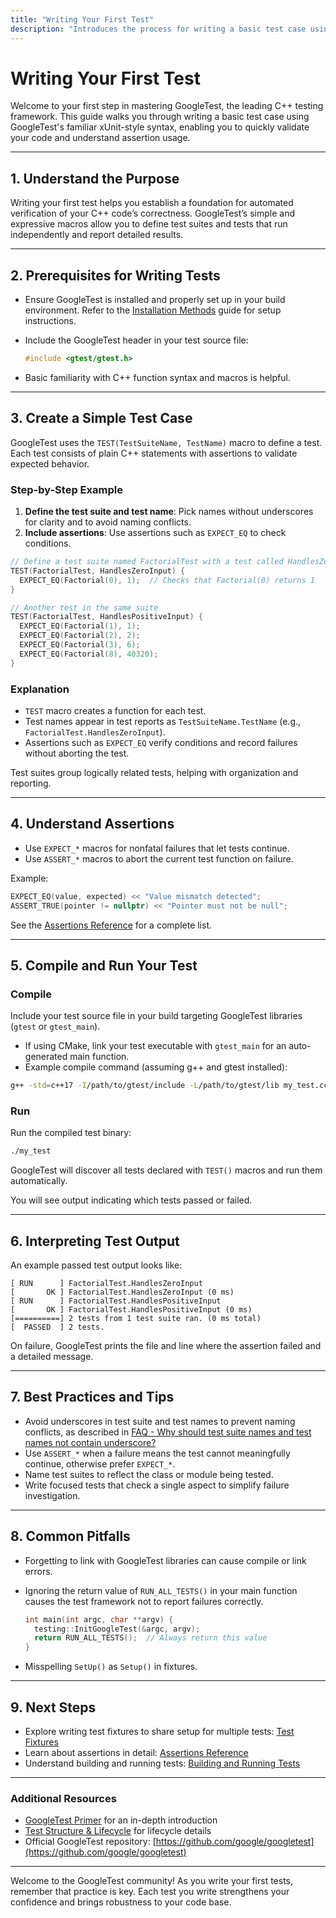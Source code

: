 ```yaml
---
title: "Writing Your First Test"
description: "Introduces the process for writing a basic test case using GoogleTest's xUnit-style syntax, with a simple, concrete example. Highlights assertion usage and structuring a test file."
---
```


# Writing Your First Test

Welcome to your first step in mastering GoogleTest, the leading C++ testing framework. This guide walks you through writing a basic test case using GoogleTest's familiar xUnit-style syntax, enabling you to quickly validate your code and understand assertion usage.

---

## 1. Understand the Purpose

Writing your first test helps you establish a foundation for automated verification of your C++ code’s correctness. GoogleTest’s simple and expressive macros allow you to define test suites and tests that run independently and report detailed results.

---

## 2. Prerequisites for Writing Tests

- Ensure GoogleTest is installed and properly set up in your build environment. Refer to the [Installation Methods](../../getting-started/setup-intro/installation-methods) guide for setup instructions.
- Include the GoogleTest header in your test source file:

  ```cpp
  #include <gtest/gtest.h>
  ```

- Basic familiarity with C++ function syntax and macros is helpful.

---

## 3. Create a Simple Test Case

GoogleTest uses the `TEST(TestSuiteName, TestName)` macro to define a test. Each test consists of plain C++ statements with assertions to validate expected behavior.

### Step-by-Step Example

1. **Define the test suite and test name**: Pick names without underscores for clarity and to avoid naming conflicts.
2. **Include assertions**: Use assertions such as `EXPECT_EQ` to check conditions.

```cpp
// Define a test suite named FactorialTest with a test called HandlesZeroInput
TEST(FactorialTest, HandlesZeroInput) {
  EXPECT_EQ(Factorial(0), 1);  // Checks that Factorial(0) returns 1
}

// Another test in the same suite
TEST(FactorialTest, HandlesPositiveInput) {
  EXPECT_EQ(Factorial(1), 1);
  EXPECT_EQ(Factorial(2), 2);
  EXPECT_EQ(Factorial(3), 6);
  EXPECT_EQ(Factorial(8), 40320);
}
```

### Explanation

- `TEST` macro creates a function for each test.
- Test names appear in test reports as `TestSuiteName.TestName` (e.g., `FactorialTest.HandlesZeroInput`).
- Assertions such as `EXPECT_EQ` verify conditions and record failures without aborting the test.

<Note>
Test suites group logically related tests, helping with organization and reporting.
</Note>

---

## 4. Understand Assertions

- Use `EXPECT_*` macros for nonfatal failures that let tests continue.
- Use `ASSERT_*` macros to abort the current test function on failure.

Example:

```cpp
EXPECT_EQ(value, expected) << "Value mismatch detected";
ASSERT_TRUE(pointer != nullptr) << "Pointer must not be null";
```

See the [Assertions Reference](../../docs/reference/assertions.md) for a complete list.

---

## 5. Compile and Run Your Test

### Compile

Include your test source file in your build targeting GoogleTest libraries (`gtest` or `gtest_main`).

- If using CMake, link your test executable with `gtest_main` for an auto-generated main function.
- Example compile command (assuming g++ and gtest installed):

```bash
g++ -std=c++17 -I/path/to/gtest/include -L/path/to/gtest/lib my_test.cc -lgtest_main -lgtest -pthread -o my_test
```

### Run

Run the compiled test binary:

```bash
./my_test
```

GoogleTest will discover all tests declared with `TEST()` macros and run them automatically.

You will see output indicating which tests passed or failed.

---

## 6. Interpreting Test Output

An example passed test output looks like:

```
[ RUN      ] FactorialTest.HandlesZeroInput
[       OK ] FactorialTest.HandlesZeroInput (0 ms)
[ RUN      ] FactorialTest.HandlesPositiveInput
[       OK ] FactorialTest.HandlesPositiveInput (0 ms)
[==========] 2 tests from 1 test suite ran. (0 ms total)
[  PASSED  ] 2 tests.
```

On failure, GoogleTest prints the file and line where the assertion failed and a detailed message.

---

## 7. Best Practices and Tips

- Avoid underscores in test suite and test names to prevent naming conflicts, as described in [FAQ - Why should test suite names and test names not contain underscore?](../../docs/faq.md#why-should-test-suite-names-and-test-names-not-contain-underscore)
- Use `ASSERT_*` when a failure means the test cannot meaningfully continue, otherwise prefer `EXPECT_*`.
- Name test suites to reflect the class or module being tested.
- Write focused tests that check a single aspect to simplify failure investigation.

---

## 8. Common Pitfalls

- Forgetting to link with GoogleTest libraries can cause compile or link errors.
- Ignoring the return value of `RUN_ALL_TESTS()` in your main function causes the test framework not to report failures correctly.

  ```cpp
  int main(int argc, char **argv) {
    testing::InitGoogleTest(&argc, argv);
    return RUN_ALL_TESTS();  // Always return this value
  }
  ```

- Misspelling `SetUp()` as `Setup()` in fixtures.

---

## 9. Next Steps

- Explore writing test fixtures to share setup for multiple tests: [Test Fixtures](../../docs/primer.md#same-data-multiple-tests)
- Learn about assertions in detail: [Assertions Reference](../../docs/reference/assertions.md)
- Understand building and running tests: [Building and Running Tests](../../getting-started/first-test-validation/building-and-running-tests)

---

### Additional Resources

- [GoogleTest Primer](../../docs/primer.md) for an in-depth introduction
- [Test Structure & Lifecycle](../../api-reference/core-testing-apis/test-structure-and-lifecycle) for lifecycle details
- Official GoogleTest repository: [https://github.com/google/googletest](https://github.com/google/googletest)

---

Welcome to the GoogleTest community! As you write your first tests, remember that practice is key. Each test you write strengthens your confidence and brings robustness to your code base.
